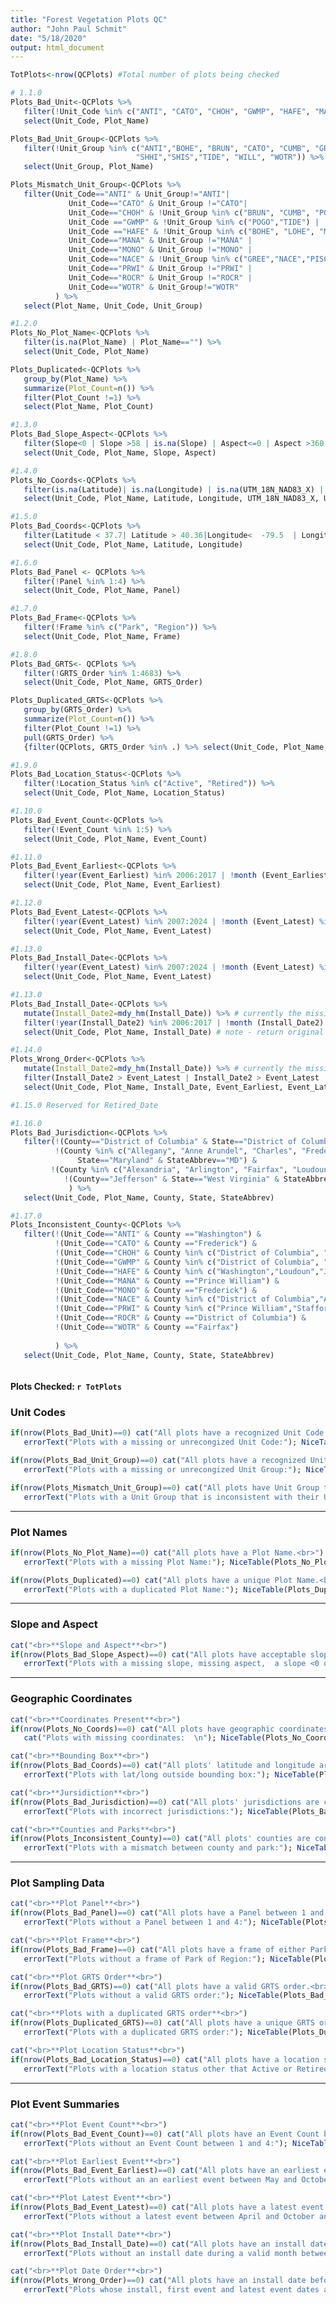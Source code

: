 ```yaml
---
title: "Forest Vegetation Plots QC"
author: "John Paul Schmit"
date: "5/18/2020"
output: html_document
---
```


```r

TotPlots<-nrow(QCPlots) #Total number of plots being checked

# 1.1.0
Plots_Bad_Unit<-QCPlots %>% 
   filter(!Unit_Code %in% c("ANTI", "CATO", "CHOH", "GWMP", "HAFE", "MANA", "MONO", "NACE", "PRWI", "ROCR", "WOTR")) %>% 
   select(Unit_Code, Plot_Name)

Plots_Bad_Unit_Group<-QCPlots %>% 
   filter(!Unit_Group %in% c("ANTI","BOHE", "BRUN", "CATO", "CUMB", "GREE", "LOHE", "MAHE", "MANA", "MONO", "NACE", "PISC", "POGO","PRWI", "ROCR", 
                            "SHHI","SHIS","TIDE", "WILL", "WOTR")) %>% 
   select(Unit_Group, Plot_Name)

Plots_Mismatch_Unit_Group<-QCPlots %>% 
   filter(Unit_Code=="ANTI" & Unit_Group!="ANTI"|
             Unit_Code=="CATO" & Unit_Group !="CATO"|
             Unit_Code=="CHOH" & !Unit_Group %in% c("BRUN", "CUMB", "POGO", "WILL") |
             Unit_Code =="GWMP" & !Unit_Group %in% c("POGO","TIDE") |
             Unit_Code =="HAFE" & !Unit_Group %in% c("BOHE", "LOHE", "MAHE","SHHI", "SHIS")|
             Unit_Code=="MANA" & Unit_Group !="MANA" |
             Unit_Code=="MONO" & Unit_Group !="MONO" |
             Unit_Code=="NACE" & !Unit_Group %in% c("GREE","NACE","PISC")|
             Unit_Code=="PRWI" & Unit_Group !="PRWI" |
             Unit_Code=="ROCR" & Unit_Group !="ROCR" |
             Unit_Code=="WOTR" & Unit_Group!="WOTR"
          ) %>% 
   select(Plot_Name, Unit_Code, Unit_Group)

#1.2.0
Plots_No_Plot_Name<-QCPlots %>% 
   filter(is.na(Plot_Name) | Plot_Name=="") %>% 
   select(Unit_Code, Plot_Name)

Plots_Duplicated<-QCPlots %>% 
   group_by(Plot_Name) %>% 
   summarize(Plot_Count=n()) %>% 
   filter(Plot_Count !=1) %>% 
   select(Plot_Name, Plot_Count)

#1.3.0
Plots_Bad_Slope_Aspect<-QCPlots %>% 
   filter(Slope<0 | Slope >58 | is.na(Slope) | Aspect<=0 | Aspect >360 | (is.na(Aspect) & !Slope %in% 0)) %>% 
   select(Unit_Code, Plot_Name, Slope, Aspect)

#1.4.0
Plots_No_Coords<-QCPlots %>% 
   filter(is.na(Latitude)| is.na(Longitude) | is.na(UTM_18N_NAD83_X) | is.na(UTM_18N_NAD83_Y)) %>% 
   select(Unit_Code, Plot_Name, Latitude, Longitude, UTM_18N_NAD83_X, UTM_18N_NAD83_Y)

#1.5.0
Plots_Bad_Coords<-QCPlots %>% 
   filter(Latitude < 37.7| Latitude > 40.36|Longitude<  -79.5  | Longitude > -76.1 ) %>% 
   select(Unit_Code, Plot_Name, Latitude, Longitude)

#1.6.0
Plots_Bad_Panel <- QCPlots %>% 
   filter(!Panel %in% 1:4) %>% 
   select(Unit_Code, Plot_Name, Panel)

#1.7.0
Plots_Bad_Frame<-QCPlots %>% 
   filter(!Frame %in% c("Park", "Region")) %>% 
   select(Unit_Code, Plot_Name, Frame)

#1.8.0
Plots_Bad_GRTS<- QCPlots %>% 
   filter(!GRTS_Order %in% 1:4683) %>% 
   select(Unit_Code, Plot_Name, GRTS_Order)

Plots_Duplicated_GRTS<-QCPlots %>% 
   group_by(GRTS_Order) %>% 
   summarize(Plot_Count=n()) %>% 
   filter(Plot_Count !=1) %>% 
   pull(GRTS_Order) %>% 
   {filter(QCPlots, GRTS_Order %in% .) %>% select(Unit_Code, Plot_Name, GRTS_Order)}

#1.9.0
Plots_Bad_Location_Status<-QCPlots %>% 
   filter(!Location_Status %in% c("Active", "Retired")) %>% 
   select(Unit_Code, Plot_Name, Location_Status)

#1.10.0
Plots_Bad_Event_Count<-QCPlots %>% 
   filter(!Event_Count %in% 1:5) %>% 
   select(Unit_Code, Plot_Name, Event_Count)

#1.11.0
Plots_Bad_Event_Earliest<-QCPlots %>% 
   filter(!year(Event_Earliest) %in% 2006:2017 | !month (Event_Earliest) %in% 5:10) %>% 
   select(Unit_Code, Plot_Name, Event_Earliest)

#1.12.0
Plots_Bad_Event_Latest<-QCPlots %>% 
   filter(!year(Event_Latest) %in% 2007:2024 | !month (Event_Latest) %in% 4:10) %>% 
   select(Unit_Code, Plot_Name, Event_Latest)

#1.13.0
Plots_Bad_Install_Date<-QCPlots %>% 
   filter(!year(Event_Latest) %in% 2007:2024 | !month (Event_Latest) %in% 4:10) %>% 
   select(Unit_Code, Plot_Name, Event_Latest)

#1.13.0
Plots_Bad_Install_Date<-QCPlots %>%
   mutate(Install_Date2=mdy_hm(Install_Date)) %>% # currently the missing data makes R not parse this as Date
   filter(!year(Install_Date2) %in% 2006:2017 | !month (Install_Date2) %in% 1:12) %>% 
   select(Unit_Code, Plot_Name, Install_Date) # note - return original data, not the transformed data

#1.14.0
Plots_Wrong_Order<-QCPlots %>% 
   mutate(Install_Date2=mdy_hm(Install_Date)) %>% # currently the missing data makes R not parse this as Date
   filter(Install_Date2 > Event_Latest | Install_Date2 > Event_Latest | Event_Earliest> Event_Latest) %>% 
   select(Unit_Code, Plot_Name, Install_Date, Event_Earliest, Event_Latest)

#1.15.0 Reserved for Retired_Date

#1.16.0
Plots_Bad_Jurisdiction<-QCPlots %>% 
   filter(!(County=="District of Columbia" & State=="District of Columbia" & StateAbbrev=="DC") &
          !(County %in% c("Allegany", "Anne Arundel", "Charles", "Frederick", "Montgomery","Prince George's", "Washington" ) & 
               State=="Maryland" & StateAbbrev=="MD") & 
         !(County %in% c("Alexandria", "Arlington", "Fairfax", "Loudoun", "Prince William", "Stafford") & State=="Virginia" & StateAbbrev=="VA") &
            !(County=="Jefferson" & State=="West Virginia" & StateAbbrev=="WV")
             ) %>% 
   select(Unit_Code, Plot_Name, County, State, StateAbbrev)

#1.17.0
Plots_Inconsistent_County<-QCPlots %>% 
   filter(!(Unit_Code=="ANTI" & County =="Washington") &
          !(Unit_Code=="CATO" & County =="Frederick") &
          !(Unit_Code=="CHOH" & County %in% c("District of Columbia", "Montgomery","Frederick","Washington","Allegany")) &
          !(Unit_Code=="GWMP" & County %in% c("District of Columbia", "Montgomery","Alexandria", "Arlington", "Fairfax")) &
          !(Unit_Code=="HAFE" & County %in% c("Washington","Loudoun","Jefferson"))&
          !(Unit_Code=="MANA" & County =="Prince William") &
          !(Unit_Code=="MONO" & County =="Frederick") &
          !(Unit_Code=="NACE" & County %in% c("District of Columbia","Anne Arundel", "Prince George's", "Charles")) &
          !(Unit_Code=="PRWI" & County %in% c("Prince William","Stafford")) &
          !(Unit_Code=="ROCR" & County =="District of Columbia") &
          !(Unit_Code=="WOTR" & County =="Fairfax")
          
          ) %>% 
   select(Unit_Code, Plot_Name, County, State, StateAbbrev)



```


#### **Plots Checked:** `r TotPlots` ####

### Unit Codes

```r
if(nrow(Plots_Bad_Unit)==0) cat("All plots have a recognized Unit Code.<br>") else {
   errorText("Plots with a missing or unrecongized Unit Code:"); NiceTable(Plots_Bad_Unit)}

if(nrow(Plots_Bad_Unit_Group)==0) cat("All plots have a recognized Unit Group.<br>") else {
   errorText("Plots with a missing or unrecongized Unit Group:"); NiceTable(Plots_Bad_Unit_Group)}

if(nrow(Plots_Mismatch_Unit_Group)==0) cat("All plots have Unit Group that is consistent with their Unit Code.<br>") else {
   errorText("Plots with a Unit Group that is inconsistent with their Unit Code:");NiceTable(Plots_Mismatch_Unit_Group)}

```

---

### Plot Names

```r
if(nrow(Plots_No_Plot_Name)==0) cat("All plots have a Plot Name.<br>") else {
   errorText("Plots with a missing Plot Name:"); NiceTable(Plots_No_Plot_Name)}

if(nrow(Plots_Duplicated)==0) cat("All plots have a unique Plot Name.<br>") else {
   errorText("Plots with a duplicated Plot Name:"); NiceTable(Plots_Duplicated)}
```

---

### Slope and Aspect

```r
cat("<br>**Slope and Aspect**<br>")
if(nrow(Plots_Bad_Slope_Aspect)==0) cat("All plots have acceptable slope and aspect measurements.<br>") else {
   errorText("Plots with a missing slope, missing aspect,  a slope <0 or >58, or an aspect <1 or >360"); NiceTable(Plots_Bad_Slope_Aspect)}

```

---

### Geographic Coordinates

```r
cat("<br>**Coordinates Present**<br>")
if(nrow(Plots_No_Coords)==0) cat("All plots have geographic coordinates.  \n") else { 
   cat("Plots with missing coordinates:  \n"); NiceTable(Plots_No_Coords)}

cat("<br>**Bounding Box**<br>")
if(nrow(Plots_Bad_Coords)==0) cat("All plots' latitude and longitude are within the NCRN bounding box.<br>") else {
   errorText("Plots with lat/long outside bounding box:"); NiceTable(Plots_Bad_Coords)}

cat("<br>**Jursidiction**<br>")
if(nrow(Plots_Bad_Jurisdiction)==0) cat("All plots' jurisdictions are consistent and within NCRN.<br>") else {
   errorText("Plots with incorrect jurisdictions:"); NiceTable(Plots_Bad_Jurisdiction)}

cat("<br>**Counties and Parks**<br>")
if(nrow(Plots_Inconsistent_County)==0) cat("All plots' counties are consistent with their park.<br>") else {
   errorText("Plots with a mismatch between county and park:"); NiceTable(Plots_Inconsistent_County)}

```

---

### Plot Sampling  Data

```r
cat("<br>**Plot Panel**<br>")
if(nrow(Plots_Bad_Panel)==0) cat("All plots have a Panel between 1 and 4.<br>") else {
   errorText("Plots without a Panel between 1 and 4:"); NiceTable(Plots_Bad_Panel)}
```

```r
cat("<br>**Plot Frame**<br>")
if(nrow(Plots_Bad_Frame)==0) cat("All plots have a frame of either Park or Region.<br>") else {
   errorText("Plots without a frame of Park of Region:"); NiceTable(Plots_Bad_Frame)}
```

```r
cat("<br>**Plot GRTS Order**<br>")
if(nrow(Plots_Bad_GRTS)==0) cat("All plots have a valid GRTS order.<br>") else {
   errorText("Plots without a valid GRTS order:"); NiceTable(Plots_Bad_GRTS)}
```

```r
cat("<br>**Plots with a duplicated GRTS order**<br>")
if(nrow(Plots_Duplicated_GRTS)==0) cat("All plots have a unique GRTS order.<br>") else {
   errorText("Plots with a duplicated GRTS order:"); NiceTable(Plots_Duplicated_GRTS)}
```

```r
cat("<br>**Plot Location Status**<br>")
if(nrow(Plots_Bad_Location_Status)==0) cat("All plots have a location status of Active or Retired.<br>") else {
   errorText("Plots with a location status other that Active or Retired:"); NiceTable(Plots_Bad_Location_Status)}
```

---

### Plot Event Summaries

```r
cat("<br>**Plot Event Count**<br>")
if(nrow(Plots_Bad_Event_Count)==0) cat("All plots have an Event Count between 1 and 5.<br>") else {
   errorText("Plots without an Event Count between 1 and 4:"); NiceTable(Plots_Bad_Event_Count)}
```

```r
cat("<br>**Plot Earliest Event**<br>")
if(nrow(Plots_Bad_Event_Earliest)==0) cat("All plots have an earliest event between May and October and between 2006 to 2017.<br>") else {
   errorText("Plots without an an earliest event between May and October and between 2006 to 2017:"); NiceTable(Plots_Bad_Event_Earliest)}
```

```r
cat("<br>**Plot Latest Event**<br>")
if(nrow(Plots_Bad_Event_Latest)==0) cat("All plots have a latest event between April and October and between 2007 to 2023.<br>") else {
   errorText("Plots without a latest event between April and October and between 2007 to 2024:"); NiceTable(Plots_Bad_Event_Latest)}
```

```r
cat("<br>**Plot Install Date**<br>")
if(nrow(Plots_Bad_Install_Date)==0) cat("All plots have an install date duing a valid month between 2006 to 2017.<br>") else {
   errorText("Plots without an install date during a valid month between 2006 to 2017:"); NiceTable(Plots_Bad_Install_Date)}
```

```r
cat("<br>**Plot Date Order**<br>")
if(nrow(Plots_Wrong_Order)==0) cat("All plots have an install date before their first event which is before the latest event .<br>") else {
   errorText("Plots whose install, first event and latest event dates are out of order:");   NiceTable(Plots_Wrong_Order)}
```
